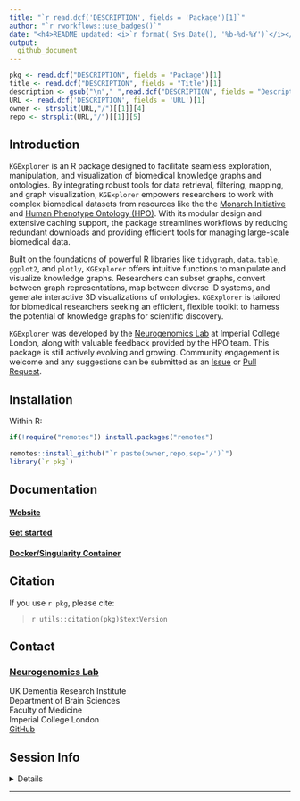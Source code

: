 ```yaml
---
title: "`r read.dcf('DESCRIPTION', fields = 'Package')[1]`"  
author: "`r rworkflows::use_badges()`" 
date: "<h4>README updated: <i>`r format( Sys.Date(), '%b-%d-%Y')`</i></h4>"
output:
  github_document
---
```


<!-- To modify Package/Title/Description/Authors fields, edit the DESCRIPTION file -->

```r
pkg <- read.dcf("DESCRIPTION", fields = "Package")[1]
title <- read.dcf("DESCRIPTION", fields = "Title")[1]
description <- gsub("\n"," ",read.dcf("DESCRIPTION", fields = "Description")[1])
URL <- read.dcf('DESCRIPTION', fields = 'URL')[1]
owner <- strsplit(URL,"/")[[1]][4]
repo <- strsplit(URL,"/")[[1]][5]
```

## Introduction

`KGExplorer` is an R package designed to facilitate seamless exploration,
manipulation, and visualization of biomedical knowledge graphs and ontologies.
By integrating robust tools for data retrieval, filtering, mapping, and graph
visualization, `KGExplorer` empowers researchers to work with complex biomedical
datasets from resources like the the
[Monarch Initiative](https://monarchinitiative.org) and
[Human Phenotype Ontology (HPO)](https://hpo.jax.org). With its modular design
and extensive caching support, the package streamlines workflows by reducing
redundant downloads and providing efficient tools for managing large-scale
biomedical data.

Built on the foundations of powerful R libraries like `tidygraph`, `data.table`,
`ggplot2`, and `plotly`, `KGExplorer` offers intuitive functions to manipulate and
visualize knowledge graphs. Researchers can subset graphs, convert between graph
representations, map between diverse ID systems, and generate interactive 3D
visualizations of ontologies. `KGExplorer` is tailored for biomedical researchers
seeking an efficient, flexible toolkit to harness the potential of knowledge
graphs for scientific discovery.

`KGExplorer` was developed by the [Neurogenomics
Lab](https://www.neurogenomics.co.uk/) at Imperial College London, along
with valuable feedback provided by the HPO team. This package is still
actively evolving and growing. Community engagement is welcome and any
suggestions can be submitted as an
[Issue](https://github.com/neurogenomics/KGExplorer/issues) or [Pull Request](https://github.com/neurogenomics/KGExplorer/pulls).

## Installation 

Within R: 

```R
if(!require("remotes")) install.packages("remotes")

remotes::install_github("`r paste(owner,repo,sep='/')`")
library(`r pkg`)
```

## Documentation 

#### [Website](https://`r owner`.github.io/`r pkg`) 
#### [Get started](https://`r owner`.github.io/`r pkg`/articles/`r pkg`)
#### [Docker/Singularity Container](https://`r owner`.github.io/`r pkg`/articles/docker.html)

## Citation

If you use ``r pkg``, please cite: 

<!-- Modify this by editing the file: inst/CITATION  -->
> `r utils::citation(pkg)$textVersion`

## Contact

### [Neurogenomics Lab](https://www.neurogenomics.co.uk)   
UK Dementia Research Institute  
Department of Brain Sciences  
Faculty of Medicine  
Imperial College London  
[GitHub](https://github.com/neurogenomics)

## Session Info 

<details> 

```r
utils::sessionInfo()
```

</details>  
<hr>
